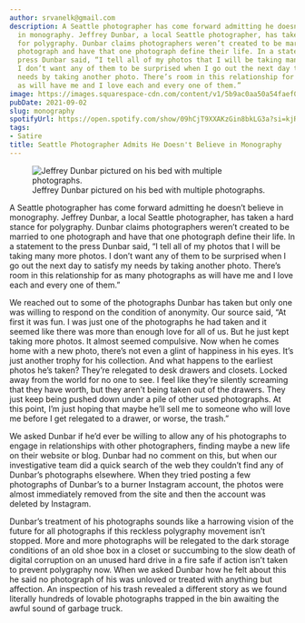 ```yaml
---
author: srvanelk@gmail.com
description: A Seattle photographer has come forward admitting he doesn’t believe
  in monography. Jeffrey Dunbar, a local Seattle photographer, has taken a hard stance
  for polygraphy. Dunbar claims photographers weren’t created to be married to one
  photograph and have that one photograph define their life. In a statement to the
  press Dunbar said, “I tell all of my photos that I will be taking many more photos.
  I don’t want any of them to be surprised when I go out the next day to satisfy my
  needs by taking another photo. There’s room in this relationship for as many photographs
  as will have me and I love each and every one of them.”
image: https://images.squarespace-cdn.com/content/v1/5b9ac0aa50a54faef024c950/1630612575267-F6TLJ4B7XSJEHII5DTRF/Monography-1.jpg?format=original
pubDate: 2021-09-02
slug: monography
spotifyUrl: https://open.spotify.com/show/09hCjT9XXAKzGin8bkLG3a?si=kjRZvQ1JTb6Ov3HVzSSlWA
tags:
- Satire
title: Seattle Photographer Admits He Doesn't Believe in Monography
---
```


<figure>
  <img src="https://images.squarespace-cdn.com/content/v1/5b9ac0aa50a54faef024c950/1630612575267-F6TLJ4B7XSJEHII5DTRF/Monography-1.jpg?format=original" alt=" Jeffrey Dunbar pictured on his bed with multiple photographs. " />
  <figcaption>Jeffrey Dunbar pictured on his bed with multiple photographs.</figcaption>
</figure>

A Seattle photographer has come forward admitting he doesn’t believe in monography. Jeffrey Dunbar, a local Seattle photographer, has taken a hard stance for polygraphy. Dunbar claims photographers weren’t created to be married to one photograph and have that one photograph define their life. In a statement to the press Dunbar said, “I tell all of my photos that I will be taking many more photos. I don’t want any of them to be surprised when I go out the next day to satisfy my needs by taking another photo. There’s room in this relationship for as many photographs as will have me and I love each and every one of them.”

We reached out to some of the photographs Dunbar has taken but only one was willing to respond on the condition of anonymity. Our source said, “At first it was fun. I was just one of the photographs he had taken and it seemed like there was more than enough love for all of us. But he just kept taking more photos. It almost seemed compulsive. Now when he comes home with a new photo, there’s not even a glint of happiness in his eyes. It’s just another trophy for his collection. And what happens to the earliest photos he’s taken? They’re relegated to desk drawers and closets. Locked away from the world for no one to see. I feel like they’re silently screaming that they have worth, but they aren’t being taken out of the drawers. They just keep being pushed down under a pile of other used photographs. At this point, I’m just hoping that maybe he’ll sell me to someone who will love me before I get relegated to a drawer, or worse, the trash.”

We asked Dunbar if he’d ever be willing to allow any of his photographs to engage in relationships with other photographers, finding maybe a new life on their website or blog. Dunbar had no comment on this, but when our investigative team did a quick search of the web they couldn’t find any of Dunbar’s photographs elsewhere. When they tried posting a few photographs of Dunbar’s to a burner Instagram account, the photos were almost immediately removed from the site and then the account was deleted by Instagram.

Dunbar’s treatment of his photographs sounds like a harrowing vision of the future for all photographs if this reckless polygraphy movement isn’t stopped. More and more photographs will be relegated to the dark storage conditions of an old shoe box in a closet or succumbing to the slow death of digital corruption on an unused hard drive in a fire safe if action isn’t taken to prevent polygraphy now. When we asked Dunbar how he felt about this he said no photograph of his was unloved or treated with anything but affection. An inspection of his trash revealed a different story as we found literally hundreds of lovable photographs trapped in the bin awaiting the awful sound of garbage truck.
